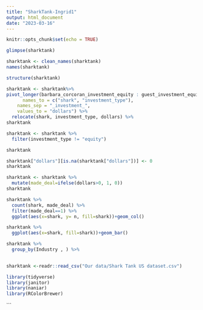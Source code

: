 ```yaml
---
title: "SharkTank-Ingrid1"
output: html_document
date: "2023-03-16"
---
```


```r
knitr::opts_chunk$set(echo = TRUE)
```

```r
glimpse(sharktank)
```
```r
sharktank <- clean_names(sharktank)
names(sharktank)
```

```r
structure(sharktank)
```
```r
sharktank <- sharktank%>% 
pivot_longer(barbara_corcoran_investment_equity : guest_investment_equity,
      names_to = c("shark", "investment_type"),
    names_sep = "_investment_",
    values_to = "dollars") %>% 
  relocate(shark, investment_type, dollars) %>% 
sharktank
```

```r
sharktank <- sharktank %>% 
  filter(investment_type != "equity")

sharktank
```

```r
sharktank["dollars"][is.na(sharktank["dollars"])] <- 0 
sharktank
```

```r
sharktank <- sharktank %>% 
  mutate(made_deal=ifelse(dollars>0, 1, 0))
sharktank
```

```r
sharktank %>% 
  count(shark, made_deal) %>% 
  filter(made_deal==1) %>% 
  ggplot(aes(x=shark, y= n, fill=shark))+geom_col()
```
```r
sharktank %>% 
  ggplot(aes(x=shark, fill=shark))+geom_bar()
```



```r
sharktank %>% 
  group_by(Industry , ) %>% 
  
```



```r
sharktank <-readr::read_csv("Our data/Shark Tank US dataset.csv") 
```



```r
library(tidyverse)
library(janitor)
library(naniar)
library(RColorBrewer)
```
```


